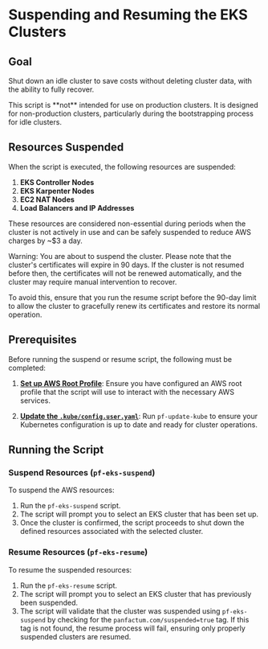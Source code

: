 
# Suspending and Resuming the EKS Clusters

## Goal

Shut down an idle cluster to save costs without deleting cluster data, with the ability to fully recover.

<MarkdownAlert severity="warning">
  This script is **not** intended for use on production clusters.
  It is designed for non-production clusters, particularly during the bootstrapping process for idle clusters.
</MarkdownAlert>

## Resources Suspended

When the script is executed, the following resources are suspended:

1. **EKS Controller Nodes**
2. **EKS Karpenter Nodes**
3. **EC2 NAT Nodes**
4. **Load Balancers and IP Addresses**

These resources are considered non-essential during periods when the cluster is not actively in use and can be safely suspended to reduce AWS charges by ~$3 a day.

<MarkdownAlert severity="info">
  Warning: You are about to suspend the cluster. Please note that the cluster's certificates will expire in 90 days. If the cluster is not resumed before then, the certificates will not be renewed automatically, and the cluster may require manual intervention to recover.

  To avoid this, ensure that you run the resume script before the 90-day limit to allow the cluster to gracefully renew its certificates and restore its normal operation.
</MarkdownAlert>

## Prerequisites

Before running the suspend or resume script, the following must be completed:

1. [**Set up AWS Root Profile**](/docs/main/guides/bootstrapping/preparing-aws#create-access-keys-for-each-account): Ensure you have configured an AWS root profile that the script will use to interact with the necessary AWS services.

2. [**Update the `.kube/config.user.yaml`**](/docs/main/guides/bootstrapping/kubernetes-cluster#set-up-kubeconfig): Run `pf-update-kube` to ensure your Kubernetes configuration is up to date and ready for cluster operations.

## Running the Script

### Suspend Resources (`pf-eks-suspend`)

To suspend the AWS resources:

1. Run the `pf-eks-suspend` script.
2. The script will prompt you to select an EKS cluster that has been set up.
3. Once the cluster is confirmed, the script proceeds to shut down the defined resources associated with the selected cluster.

### Resume Resources (`pf-eks-resume`)

To resume the suspended resources:

1. Run the `pf-eks-resume` script.
2. The script will prompt you to select an EKS cluster that has previously been suspended.
3. The script will validate that the cluster was suspended using `pf-eks-suspend` by checking for the `panfactum.com/suspended=true` tag. If this tag is not found, the resume process will fail, ensuring only properly suspended clusters are resumed.
